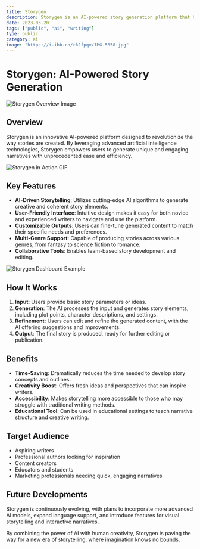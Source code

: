 ```yaml
---
title: Storygen
description: Storygen is an AI-powered story generation platform that helps users create unique and engaging stories with ease.
date: 2023-03-20
tags: ["public", "ai", "writing"]
type: public
category: ai
image: "https://i.ibb.co/rkJfpqv/IMG-5858.jpg"
---
```


# Storygen: AI-Powered Story Generation

<div style={{ display: 'flex', justifyContent: 'center', marginBottom: '1.5em' }}>
  <img src="https://i.ibb.co/rkJfpqv/IMG-5858.jpg" alt="Storygen Overview Image" style={{ width: '70%', borderRadius: '10px' }} />
</div>

## Overview

Storygen is an innovative AI-powered platform designed to revolutionize the way stories are created. By leveraging advanced artificial intelligence technologies, Storygen empowers users to generate unique and engaging narratives with unprecedented ease and efficiency.

<div style={{ display: 'flex', justifyContent: 'center', marginBottom: '1.5em' }}>
  <img src="https://i.ibb.co/rp8fQWr/IMG-5860.gif" alt="Storygen in Action GIF" style={{ width: '70%', borderRadius: '10px' }} />
</div>

## Key Features

- **AI-Driven Storytelling**: Utilizes cutting-edge AI algorithms to generate creative and coherent story elements.
- **User-Friendly Interface**: Intuitive design makes it easy for both novice and experienced writers to navigate and use the platform.
- **Customizable Outputs**: Users can fine-tune generated content to match their specific needs and preferences.
- **Multi-Genre Support**: Capable of producing stories across various genres, from fantasy to science fiction to romance.
- **Collaborative Tools**: Enables team-based story development and editing.

<div style={{ display: 'flex', justifyContent: 'center', marginBottom: '1.5em' }}>
  <img src="https://i.ibb.co/8557DT9/IMG-5859.png" alt="Storygen Dashboard Example" style={{ width: '70%', borderRadius: '10px' }} />
</div>

## How It Works

1. **Input**: Users provide basic story parameters or ideas.
2. **Generation**: The AI processes the input and generates story elements, including plot points, character descriptions, and settings.
3. **Refinement**: Users can edit and refine the generated content, with the AI offering suggestions and improvements.
4. **Output**: The final story is produced, ready for further editing or publication.

## Benefits

- **Time-Saving**: Dramatically reduces the time needed to develop story concepts and outlines.
- **Creativity Boost**: Offers fresh ideas and perspectives that can inspire writers.
- **Accessibility**: Makes storytelling more accessible to those who may struggle with traditional writing methods.
- **Educational Tool**: Can be used in educational settings to teach narrative structure and creative writing.

## Target Audience

- Aspiring writers
- Professional authors looking for inspiration
- Content creators
- Educators and students
- Marketing professionals needing quick, engaging narratives

## Future Developments

Storygen is continuously evolving, with plans to incorporate more advanced AI models, expand language support, and introduce features for visual storytelling and interactive narratives.

By combining the power of AI with human creativity, Storygen is paving the way for a new era of storytelling, where imagination knows no bounds.
